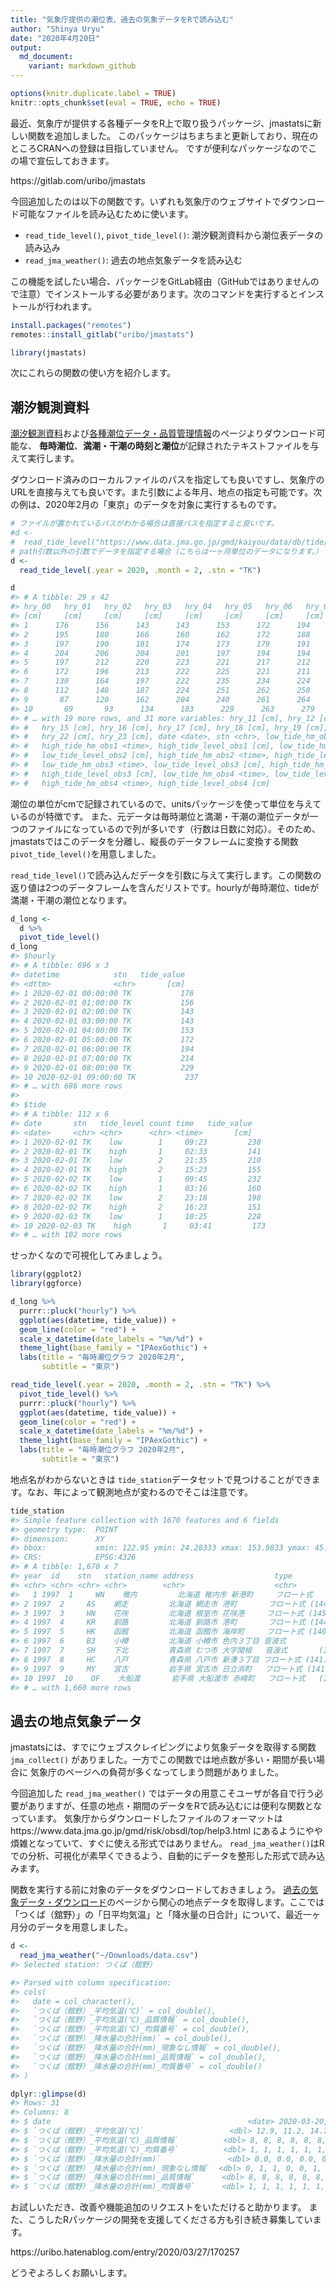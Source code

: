 ```yaml
---
title: "気象庁提供の潮位表、過去の気象データをRで読み込む"
author: "Shinya Uryu"
date: "2020年4月20日"
output: 
  md_document:
    variant: markdown_github
---
```


```r
options(knitr.duplicate.label = TRUE)
knitr::opts_chunk$set(eval = TRUE, echo = TRUE)
```

最近、気象庁が提供する各種データをR上で取り扱うパッケージ、jmastatsに新しい関数を追加しました。
このパッケージはちまちまと更新しており、現在のところCRANへの登録は目指していません。
ですが便利なパッケージなのでこの場で宣伝しておきます。

https://gitlab.com/uribo/jmastats

今回追加したのは以下の関数です。いずれも気象庁のウェブサイトでダウンロード可能なファイルを読み込むために使います。

- `read_tide_level()`, `pivot_tide_level()`: 潮汐観測資料から潮位表データの読み込み
- `read_jma_weather()`: 過去の地点気象データを読み込む

この機能を試したい場合、パッケージをGitLab経由（GitHubではありませんので注意）でインストールする必要があります。次のコマンドを実行するとインストールが行われます。

```r
install.packages("remotes")
remotes::install_gitlab("uribo/jmastats")
```

```r
library(jmastats)
```

次にこれらの関数の使い方を紹介します。

## 潮汐観測資料

[潮汐観測資料](https://www.data.jma.go.jp/gmd/kaiyou/db/tide/genbo/index.php)および[各種潮位データ・品質管理情報](https://www.data.jma.go.jp/gmd/kaiyou/db/tide/sea_lev_var/index_download.php)のページよりダウンロード可能な、
**毎時潮位**、**満潮・干潮の時刻と潮位**が記録されたテキストファイルを与えて実行します。

ダウンロード済みのローカルファイルのパスを指定しても良いですし、気象庁のURLを直接与えても良いです。また引数による年月、地点の指定も可能です。次の例は、2020年2月の「東京」のデータを対象に実行するものです。

```r
# ファイルが置かれているパスがわかる場合は直接パスを指定すると良いです。
#d <- 
#  read_tide_level("https://www.data.jma.go.jp/gmd/kaiyou/data/db/tide/suisan/txt/2020/TK.txt")
# path引数以外の引数でデータを指定する場合（こちらは一ヶ月単位のデータになります。）
d <- 
  read_tide_level(.year = 2020, .month = 2, .stn = "TK")

d
#> # A tibble: 29 x 42
#> hry_00   hry_01   hry_02   hry_03   hry_04   hry_05   hry_06   hry_07   hry_08   hry_09   hry_10
#> [cm]     [cm]     [cm]     [cm]     [cm]     [cm]     [cm]     [cm]     [cm]     [cm]     [cm]
#> 1      176      156      143      143      153      172      194      214      229      237      236
#> 2      195      180      166      160      162      172      188      204      219      230      232
#> 3      197      190      181      174      173      179      191      204      216      224      228
#> 4      204      206      204      201      197      194      194      196      203      211      218
#> 5      197      212      220      223      221      217      212      210      210      215      223
#> 6      172      196      213      222      225      221      211      199      188      182      183
#> 7      130      164      197      222      235      234      224      208      192      180      176
#> 8      112      148      187      224      251      262      258      241      217      196      182
#> 9       87      120      162      204      240      261      264      250      223      194      172
#> 10       69       93      134      183      229      263      279      276      256      226      195
#> # … with 19 more rows, and 31 more variables: hry_11 [cm], hry_12 [cm], hry_13 [cm], hry_14 [cm],
#> #   hry_15 [cm], hry_16 [cm], hry_17 [cm], hry_18 [cm], hry_19 [cm], hry_20 [cm], hry_21 [cm],
#> #   hry_22 [cm], hry_23 [cm], date <date>, stn <chr>, low_tide_hm_obs1 <time>, low_tide_level_obs1 [cm],
#> #   high_tide_hm_obs1 <time>, high_tide_level_obs1 [cm], low_tide_hm_obs2 <time>,
#> #   low_tide_level_obs2 [cm], high_tide_hm_obs2 <time>, high_tide_level_obs2 [cm],
#> #   low_tide_hm_obs3 <time>, low_tide_level_obs3 [cm], high_tide_hm_obs3 <time>,
#> #   high_tide_level_obs3 [cm], low_tide_hm_obs4 <time>, low_tide_level_obs4 [cm],
#> #   high_tide_hm_obs4 <time>, high_tide_level_obs4 [cm]
```

潮位の単位がcmで記録されているので、unitsパッケージを使って単位を与えているのが特徴です。
また、元データは毎時潮位と満潮・干潮の潮位データが一つのファイルになっているので列が多いです（行数は日数に対応）。そのため、jmastatsではこのデータを分離し、縦長のデータフレームに変換する関数 `pivot_tide_level()`を用意しました。

`read_tide_level()`で読み込んだデータを引数に与えて実行します。この関数の返り値は2つのデータフレームを含んだリストです。hourlyが毎時潮位、tideが満潮・干潮の潮位となります。

```r
d_long <- 
  d %>% 
  pivot_tide_level()
d_long
#> $hourly
#> # A tibble: 696 x 3
#> datetime            stn   tide_value
#> <dttm>              <chr>       [cm]
#> 1 2020-02-01 00:00:00 TK           176
#> 2 2020-02-01 01:00:00 TK           156
#> 3 2020-02-01 02:00:00 TK           143
#> 4 2020-02-01 03:00:00 TK           143
#> 5 2020-02-01 04:00:00 TK           153
#> 6 2020-02-01 05:00:00 TK           172
#> 7 2020-02-01 06:00:00 TK           194
#> 8 2020-02-01 07:00:00 TK           214
#> 9 2020-02-01 08:00:00 TK           229
#> 10 2020-02-01 09:00:00 TK           237
#> # … with 686 more rows
#> 
#> $tide
#> # A tibble: 112 x 6
#> date       stn   tide_level count time   tide_value
#> <date>     <chr> <chr>      <chr> <time>       [cm]
#> 1 2020-02-01 TK    low        1     09:23         238
#> 2 2020-02-01 TK    high       1     02:33         141
#> 3 2020-02-01 TK    low        2     21:35         210
#> 4 2020-02-01 TK    high       2     15:23         155
#> 5 2020-02-02 TK    low        1     09:45         232
#> 6 2020-02-02 TK    high       1     03:16         160
#> 7 2020-02-02 TK    low        2     23:18         198
#> 8 2020-02-02 TK    high       2     16:23         151
#> 9 2020-02-03 TK    low        1     10:25         228
#> 10 2020-02-03 TK    high       1     03:41         173
#> # … with 102 more rows
```

せっかくなので可視化してみましょう。

```r
library(ggplot2)
library(ggforce)
```

```r
d_long %>% 
  purrr::pluck("hourly") %>% 
  ggplot(aes(datetime, tide_value)) + 
  geom_line(color = "red") +
  scale_x_datetime(date_labels = "%m/%d") +
  theme_light(base_family = "IPAexGothic") +
  labs(title = "毎時潮位グラフ 2020年2月",
       subtitle = "東京")
```

```r
read_tide_level(.year = 2020, .month = 2, .stn = "TK") %>% 
  pivot_tide_level() %>% 
  purrr::pluck("hourly") %>% 
  ggplot(aes(datetime, tide_value)) + 
  geom_line(color = "red") +
  scale_x_datetime(date_labels = "%m/%d") +
  theme_light(base_family = "IPAexGothic") +
  labs(title = "毎時潮位グラフ 2020年2月",
       subtitle = "東京")
```

地点名がわからないときは `tide_station`データセットで見つけることができます。なお、年によって観測地点が変わるのでそこは注意です。

```r
tide_station
#> Simple feature collection with 1670 features and 6 fields
#> geometry type:  POINT
#> dimension:      XY
#> bbox:           xmin: 122.95 ymin: 24.28333 xmax: 153.9833 ymax: 45.4
#> CRS:            EPSG:4326
#> # A tibble: 1,670 x 7
#> year  id    stn   station_name address                  type                  geometry
#> <chr> <chr> <chr> <chr>        <chr>                    <chr>              <POINT [°]>
#>   1 1997  1     WN    稚内         北海道 稚内市 新港町     フロート式     (141.6833 45.4)
#> 2 1997  2     AS    網走         北海道 網走市 港町       フロート式 (144.2833 44.01667)
#> 3 1997  3     HN    花咲         北海道 根室市 花咲港     フロート式 (145.5667 43.28333)
#> 4 1997  4     KR    釧路         北海道 釧路市 港町       フロート式 (144.3833 42.96667)
#> 5 1997  5     HK    函館         北海道 函館市 海岸町     フロート式 (140.7333 41.78333)
#> 6 1997  6     B3    小樽         北海道 小樽市 色内３丁目 音波式              (141 43.2)
#> 7 1997  7     SH    下北         青森県 むつ市 大字関根   音波式       (141.25 41.36666)
#> 8 1997  8     HC    八戸         青森県 八戸市 新湊３丁目 フロート式 (141.5333 40.53333)
#> 9 1997  9     MY    宮古         岩手県 宮古市 日立浜町   フロート式 (141.9833 39.63334)
#> 10 1997  10    OF    大船渡       岩手県 大船渡市 赤崎町   フロート式   (141.75 39.01667)
#> # … with 1,660 more rows
```

## 過去の地点気象データ

jmastatsには、すでにウェブスクレイピングにより気象データを取得する関数 `jma_collect()` がありました。一方でこの関数では地点数が多い・期間が長い場合に
気象庁のページへの負荷が多くなってしまう問題がありました。

今回追加した `read_jma_weather()` ではデータの用意こそユーザが各自で行う必要がありますが、任意の地点・期間のデータをRで読み込むには便利な関数となっています。
気象庁からダウンロードしたファイルのフォーマットは https://www.data.jma.go.jp/gmd/risk/obsdl/top/help3.html にあるようにやや煩雑となっていて、すぐに使える形式ではありません。
`read_jma_weather()`はRでの分析、可視化が素早くできるよう、自動的にデータを整形した形式で読み込みます。

関数を実行する前に対象のデータをダウンロードしておきましょう。 [過去の気象データ・ダウンロード](https://www.data.jma.go.jp/gmd/risk/obsdl/index.php)のページから関心の地点データを取得します。ここでは「つくば（舘野）」の「日平均気温」と「降水量の日合計」について、最近一ヶ月分のデータを用意しました。

```r
d <- 
  read_jma_weather("~/Downloads/data.csv")
#> Selected station: つくば（館野）

#> Parsed with column specification:
#> cols(
#>   date = col_character(),
#>   `つくば（館野）_平均気温(℃)` = col_double(),
#>   `つくば（館野）_平均気温(℃)_品質情報` = col_double(),
#>   `つくば（館野）_平均気温(℃)_均質番号` = col_double(),
#>   `つくば（館野）_降水量の合計(mm)` = col_double(),
#>   `つくば（館野）_降水量の合計(mm)_現象なし情報` = col_double(),
#>   `つくば（館野）_降水量の合計(mm)_品質情報` = col_double(),
#>   `つくば（館野）_降水量の合計(mm)_均質番号` = col_double()
#> )

dplyr::glimpse(d)
#> Rows: 31
#> Columns: 8
#> $ date                                            <date> 2020-03-20, 2020-03…
#> $ `つくば（館野）_平均気温(℃)`                   <dbl> 12.9, 11.2, 14.7, 8.5, 6.0, 7.0,…
#> $ `つくば（館野）_平均気温(℃)_品質情報`          <dbl> 8, 8, 8, 8, 8, 8, 8, 8, 8, 8, 8, 8, …
#> $ `つくば（館野）_平均気温(℃)_均質番号`          <dbl> 1, 1, 1, 1, 1, 1, 1, 1, 1, 1, 1, 1, …
#> $ `つくば（館野）_降水量の合計(mm)`               <dbl> 0.0, 0.0, 0.0, 0.0, 1.5, 0.0, 0.0…
#> $ `つくば（館野）_降水量の合計(mm)_現象なし情報`  <dbl> 0, 1, 1, 0, 0, 1, 1, 0, 0, 0, 1, 0, 0, …
#> $ `つくば（館野）_降水量の合計(mm)_品質情報`      <dbl> 8, 8, 8, 8, 8, 8, 8, 8, 8, 8, 8, 8, 8…
#> $ `つくば（館野）_降水量の合計(mm)_均質番号`      <dbl> 1, 1, 1, 1, 1, 1, 1, 1, 1, 1, 1, 1, 1…
```

お試しいただき、改善や機能追加のリクエストをいただけると助かります。
また、こうしたRパッケージの開発を支援してくださる方も引き続き募集しています。

https://uribo.hatenablog.com/entry/2020/03/27/170257

どうぞよろしくお願いします。
